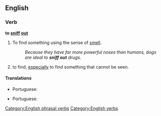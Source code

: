 ==English==

===Verb===
'''to [[sniff]] [[out]]'''

# To find something using the sense of [[smell]].
#: ''Because they have far more powerful noses than humans, dogs are ideal to '''sniff out''' drugs.''
# {{idiom}} to find, [[especially]] to find something that cannot be seen.

====Translations====
{{trans-top|find something using smell}}
* Portuguese: {{t|pt|farejar}}
{{trans-mid}}
{{trans-bottom}}

{{trans-top|find}}
* Portuguese: {{t|pt|farejar}}
{{trans-mid}}
{{trans-bottom}}

[[Category:English phrasal verbs]]
[[Category:English verbs]]